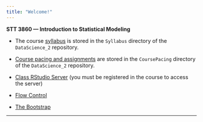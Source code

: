 ```yaml
---
title: "Welcome!"
---
```


**STT 3860 --- Introduction to Statistical Modeling**

* The course [syllabus](./Syllabus/SyllabusDS2Spring24.html) is stored in the `Syllabus` directory of the `DataScience_2` repository.

* [Course pacing and assignments](./CoursePacing/STT3860CoursePacingS2024.html) are stored in the `CoursePacing` directory of the `DataScience_2` repository.

* [Class RStudio Server](https://mathr.math.appstate.edu) (you must be registered in the course to access the server)

* [Flow Control](https://stat-ata-asu.github.io/STT3851ClassRepo/Rmarkdown/FlowControl.html)

* [The Bootstrap](https://stat-ata-asu.github.io/STT3851ClassRepo/Rmarkdown/TheBootstrap.html)

* * *